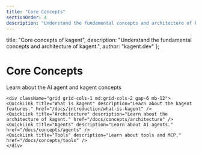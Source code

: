 ```yaml
---
title: "Core Concepts"
sectionOrder: 4
description: "Understand the fundamental concepts and architecture of kagent."
---
```


  title: "Core concepts of kagent",
  description: "Understand the fundamental concepts and architecture of kagent.",
  author: "kagent.dev"
};



<div className="max-w-3xl mx-auto">
    <div className="text-center mb-12">
    <h1 className="text-4xl font-bold mb-4">Core Concepts</h1>
    <p className="text-xl text-gray-400 mb-8">Learn about the AI agent and kagent concepts</p>
    </div>

    <div className="grid grid-cols-1 md:grid-cols-2 gap-6 mb-12">
    <QuickLink title="What is kagent" description="Learn about the kagent features." href="/docs/introduction/what-is-kagent" />
    <QuickLink title="Architecture" description="Learn about the architecture of kagent." href="/docs/concepts/architecture" />
    <QuickLink title="Agents" description="Learn about AI agents." href="/docs/concepts/agents" />
    <QuickLink title="Tools" description="Learn about tools and MCP." href="/docs/concepts/tools" />
    </div>
</div>
